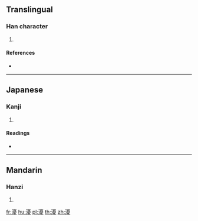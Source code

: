 ==Translingual==

===Han character===
{{Han char|rn=85|rad=水|as=15|sn=18|four=31147|canj=EMBE}}

# {{defn|Han|sort=水15}}

====References====
* {{Han ref|kx=0658.140|dkj=18571|dj=1068.140|hdz=31777.090|uh=7000|ud=28672|bh=EFF3|bd=61427}}

----

==Japanese==

===Kanji===
{{ja-kanji|grade=|rs=水15}}

# {{defn|lang=ja|sort=水15}}

====Readings====
* {{ja-readings|on=[[ゆう]] (yū), [[う]] (u)|kun=[[あつい]] (atsui)}}

----

==Mandarin==

===Hanzi===
{{cmn-hanzi|pin=[[yōu]] ([[you1]])|wg=yu<sup>1</sup>}}

# {{defn|lang=cmn|sort=水15}}

[[fr:瀀]]
[[hu:瀀]]
[[pl:瀀]]
[[th:瀀]]
[[zh:瀀]]